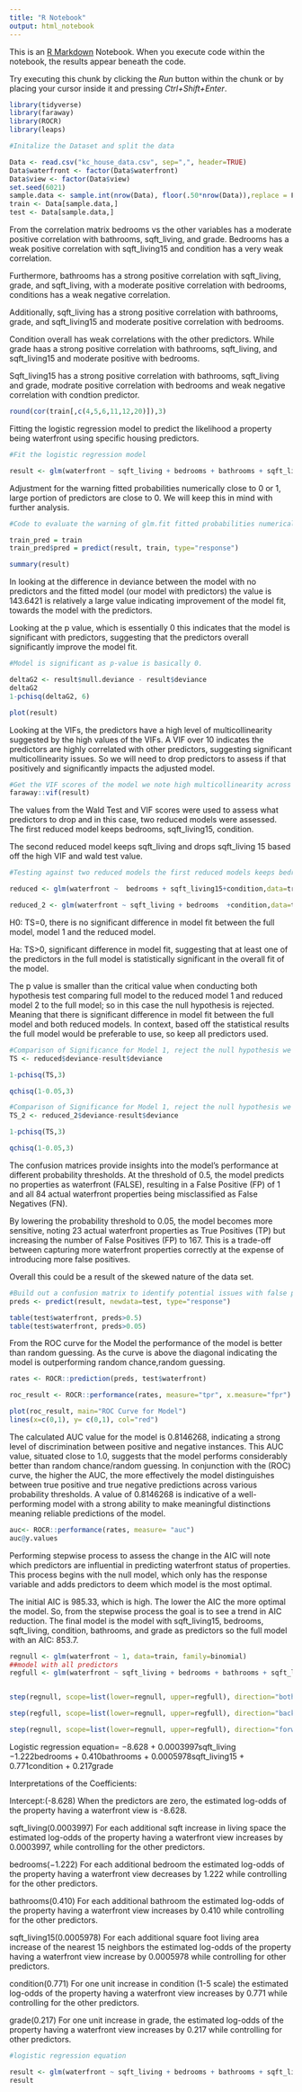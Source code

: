 ---
title: "R Notebook"
output: html_notebook
---

This is an [R Markdown](http://rmarkdown.rstudio.com) Notebook. When you execute code within the notebook, the results appear beneath the code. 

Try executing this chunk by clicking the *Run* button within the chunk or by placing your cursor inside it and pressing *Ctrl+Shift+Enter*. 



```{r}
library(tidyverse)
library(faraway)
library(ROCR)
library(leaps)
```



```{r}
#Initalize the Dataset and split the data

Data <- read.csv("kc_house_data.csv", sep=",", header=TRUE)
Data$waterfront <- factor(Data$waterfront)
Data$view <- factor(Data$view)
set.seed(6021)
sample.data <- sample.int(nrow(Data), floor(.50*nrow(Data)),replace = F)
train <- Data[sample.data,]
test <- Data[sample.data,]
```

From the correlation matrix bedrooms vs the other variables has a moderate positive correlation with bathrooms, sqft_living, and grade. Bedrooms has a weak positive correlation with sqft_living15 and condition has a very weak correlation. 

Furthermore, bathrooms has a strong positive correlation with sqft_living, grade, and sqft_living, with a moderate positive correlation with bedrooms, conditions has a weak negative correlation. 

Additionally, sqft_living has a strong positive correlation with bathrooms, grade, and sqft_living15 and moderate positive correlation with bedrooms. 

Condition overall has weak correlations with the other predictors. While grade haas a strong positive correlation with bathrooms, sqft_living, and sqft_living15 and moderate positive with bedrooms. 

Sqft_living15 has a strong positive correlation with bathrooms, sqft_living and grade, modrate positive correlation with bedrooms and weak negative correlation with condtion predictor. 
```{r}
round(cor(train[,c(4,5,6,11,12,20)]),3)
```

Fitting the logistic regression model to predict the likelihood a property being waterfront using specific housing predictors. 
```{r}
#Fit the logistic regression model

result <- glm(waterfront ~ sqft_living + bedrooms + bathrooms + sqft_living15+condition+grade,data=train, family=binomial)
```
Adjustment for the warning fitted probabilities numerically close to 0 or 1, large portion of predictors are close to 0. We will keep this in mind with further analysis. 
```{r}
#Code to evaluate the warning of glm.fit fitted probabilities numerically 0 or 1 occurred. This occurs as a large portion of our predictors are extremely close to 0. May want to evaluate our file set for false negatives/positives.

train_pred = train
train_pred$pred = predict(result, train, type="response")
```

```{r}
summary(result)
```
In looking at the difference in deviance between the model with no predictors and the fitted model (our model with predictors) the value is 143.6421 is relatively a large value indicating improvement of the model fit, towards the model with the predictors. 

Looking at the p value, which is essentially 0 this indicates that the model is significant with predictors, suggesting that the predictors overall significantly improve the model fit. 
```{r}
#Model is significant as p-value is basically 0.

deltaG2 <- result$null.deviance - result$deviance
deltaG2
1-pchisq(deltaG2, 6)
```




```{r}
plot(result)
```

Looking at the VIFs, the predictors have a high level of multicollinearity suggested by the high values of the VIFs. A VIF over 10 indicates the predictors are highly correlated with other predictors, suggesting significant multicollinearity issues. So we will need to drop predictors to assess if that positively and significantly impacts the adjusted model.  
```{r}
#Get the VIF scores of the model we note high multicollinearity across all variables.
faraway::vif(result)
```
The values from the Wald Test and VIF scores were used to assess what predictors to drop and in this case, two reduced models were assessed. The first reduced model keeps bedrooms, sqft_living15, condition. 

The second reduced model keeps sqft_living and drops sqft_living 15 based off the high VIF and wald test value. 
```{r}
#Testing against two reduced models the first reduced models keeps bedrooms, sqauarefoot living of nearest 15 houses, and condition whereas the second changes nearest 15 for squarefoot of the property. Rationale used was VIF score, wald test of significance in the reduced model, and examining 

reduced <- glm(waterfront ~  bedrooms + sqft_living15+condition,data=train, family=binomial)

reduced_2 <- glm(waterfront ~ sqft_living + bedrooms  +condition,data=train, family=binomial)
```

H0: TS=0, there is no significant difference in model fit between the full model, model 1 and the reduced model. 

Ha: TS>0, significant difference in model fit, suggesting that at least one of the predictors in the full model is statistically significant in the overall fit of the model. 

The p value is smaller than the critical value when conducting both hypothesis test comparing full model to the reduced model 1 and reduced model 2 to the full model; so in this case the null hypothesis is rejected. Meaning that there is significant difference in model fit between the full model and both reduced models. In context, based off the statistical results the full model would be preferable to use, so keep all predictors used. 

```{r}
#Comparison of Significance for Model 1, reject the null hypothesis we do not drop the predictors
TS <- reduced$deviance-result$deviance

1-pchisq(TS,3)

qchisq(1-0.05,3)
```

```{r}
#Comparison of Significance for Model 1, reject the null hypothesis we do not drop the predictors
TS_2 <- reduced_2$deviance-result$deviance

1-pchisq(TS,3)

qchisq(1-0.05,3)
```

The confusion matrices provide insights into the model's performance at different probability thresholds. At the  threshold of 0.5, the model predicts no properties as waterfront (FALSE), resulting in a False Positive (FP) of 1 and all 84 actual waterfront properties being misclassified as False Negatives (FN).  

By lowering the probability threshold to 0.05, the model becomes more sensitive, noting 23 actual waterfront properties as True Positives (TP) but increasing the number of False Positives (FP) to 167. This is a trade-off between capturing more waterfront properties correctly at the expense of introducing more false positives.

Overall this could be a result of the skewed nature of the data set.

```{r}
#Build out a confusion matrix to identify potential issues with false positives/negatives and skewed nature of the dataset. Looking at the matrix everything is being categorized as false, and all 84 of our actual waterfront properties were flaged as not (false negatives).
preds <- predict(result, newdata=test, type="response")

table(test$waterfront, preds>0.5)
table(test$waterfront, preds>0.05)

```
From the ROC curve for the Model the performance of the model is better than random guessing. As the curve is above the diagonal indicating the model is outperforming random chance,random guessing. 
```{r}
rates <- ROCR::prediction(preds, test$waterfront)

roc_result <- ROCR::performance(rates, measure="tpr", x.measure="fpr")

plot(roc_result, main="ROC Curve for Model")
lines(x=c(0,1), y= c(0,1), col="red")
```
The calculated AUC value for the  model is 0.8146268, indicating a strong level of discrimination between positive and negative instances. This AUC value, situated close to 1.0, suggests that the model performs considerably better than random chance/random guessing. In conjunction with the (ROC) curve, the higher the AUC, the more effectively the model distinguishes between true positive and true negative predictions across various probability thresholds. A value of 0.8146268 is indicative of a well-performing model with a strong ability to make meaningful distinctions meaning reliable predictions of the model. 
```{r}
auc<- ROCR::performance(rates, measure= "auc")
auc@y.values
```
Performing stepwise process to assess the change in the AIC will note which predictors are influential in predicting waterfront status of properties. This process begins with the null model, which only has the response variable and adds predictors to deem which model is the most optimal. 

The initial AIC is  985.33, which is high. The lower the AIC the more optimal the model. So, from the stepwise process the goal is to see a trend in AIC reduction. The final model is the model with sqft_living15, bedrooms, sqft_living, condition, bathrooms, and grade as predictors so the full model with an AIC: 853.7. 
```{r}
regnull <- glm(waterfront ~ 1, data=train, family=binomial)
##model with all predictors
regfull <- glm(waterfront ~ sqft_living + bedrooms + bathrooms + sqft_living15+condition+grade,data=train, family=binomial)


step(regnull, scope=list(lower=regnull, upper=regfull), direction="both")
```

```{r}
step(regfull, scope=list(lower=regnull, upper=regfull), direction="backward")
```

```{r}
step(regnull, scope=list(lower=regnull, upper=regfull), direction="forward")

```

Logistic regression equation= −8.628 + 0.0003997sqft_living −1.222bedrooms + 0.410bathrooms + 0.0005978sqft_living15 + 0.771condition + 0.217grade

Interpretations of the Coefficients:

Intercept:(-8.628) When the predictors are zero, the estimated log-odds of the property having a waterfront view is -8.628.

sqft_living(0.0003997) For each additional sqft increase in living space the estimated log-odds of the property having a waterfront view increases by 0.0003997, while controlling for the other predictors. 

bedrooms(−1.222) For each additional bedroom the estimated log-odds of the property having a waterfront view decreases by 1.222 while controlling for the other predictors. 

bathrooms(0.410) For each additional bathroom the estimated log-odds of the property having a waterfront view increases by 0.410 while controlling for the other predictors. 

sqft_living15(0.0005978) For each additional square foot living area increase of the nearest 15 neighbors the estimated log-odds of the property having a waterfront view increase by 0.0005978 while controlling for other predictors. 

condition(0.771) For one unit increase in condition (1-5 scale) the estimated log-odds of the property having a waterfront view increases by 0.771 while controlling for the other predictors. 

grade(0.217) For one unit increase in grade, the estimated log-odds of the property having a waterfront view increases by 0.217 while controlling for other predictors. 

```{r}
#logistic regression equation

result <- glm(waterfront ~ sqft_living + bedrooms + bathrooms + sqft_living15+condition+grade,data=train, family=binomial)
result
```








